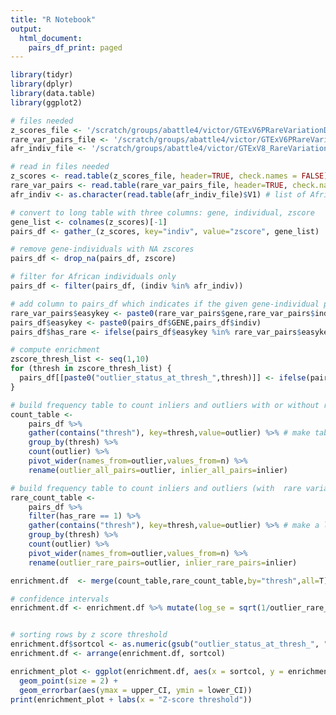 ```yaml
---
title: "R Notebook"
output:
  html_document:
    pairs_df_print: paged
---
```



```r
library(tidyr)
library(dplyr)
library(data.table)
library(ggplot2)

# files needed
z_scores_file <- '/scratch/groups/abattle4/victor/GTExV6PRareVariationData/archive/data/v8/outliers_medz_zscores.txt'
rare_var_pairs_file <- '/scratch/groups/abattle4/victor/GTExV6PRareVariationData/archive/reference/gene_indiv_variants.txt'
afr_indiv_file <- '/scratch/groups/abattle4/victor/GTExV8_RareVariationData/reference/gtex_v8_wgs_individuals_AFA.txt'

# read in files needed
z_scores <- read.table(z_scores_file, header=TRUE, check.names = FALSE) # wide table with z scores for gene-individual pairs
rare_var_pairs <- read.table(rare_var_pairs_file, header=TRUE, check.names = FALSE) # table of gene-individual pairs with their rare variants
afr_indiv <- as.character(read.table(afr_indiv_file)$V1) # list of African American individuals with WGS

# convert to long table with three columns: gene, individual, zscore
gene_list <- colnames(z_scores)[-1]
pairs_df <- gather_(z_scores, key="indiv", value="zscore", gene_list)

# remove gene-individuals with NA zscores
pairs_df <- drop_na(pairs_df, zscore)

# filter for African individuals only
pairs_df <- filter(pairs_df, (indiv %in% afr_indiv))

# add column to pairs_df which indicates if the given gene-individual pair has at least 1 rare variant within 10kb of gene TSS
rare_var_pairs$easykey <- paste0(rare_var_pairs$gene,rare_var_pairs$individual)
pairs_df$easykey <- paste0(pairs_df$GENE,pairs_df$indiv)
pairs_df$has_rare <- ifelse(pairs_df$easykey %in% rare_var_pairs$easykey,1,0)

# compute enrichment
zscore_thresh_list <- seq(1,10)
for (thresh in zscore_thresh_list) {
  pairs_df[[paste0("outlier_status_at_thresh_",thresh)]] <- ifelse(pairs_df$zscore > thresh, "outlier","inlier")
}

# build frequency table to count inliers and outliers with or without rare variants
count_table <-
    pairs_df %>% 
    gather(contains("thresh"), key=thresh,value=outlier) %>% # make table longer 
    group_by(thresh) %>%
    count(outlier) %>%
    pivot_wider(names_from=outlier,values_from=n) %>% 
    rename(outlier_all_pairs=outlier, inlier_all_pairs=inlier)

# build frequency table to count inliers and outliers (with  rare variants)
rare_count_table <- 
    pairs_df %>%
    filter(has_rare == 1) %>%
    gather(contains("thresh"), key=thresh,value=outlier) %>% # make a longer table
    group_by(thresh) %>%
    count(outlier) %>%
    pivot_wider(names_from=outlier,values_from=n) %>% 
    rename(outlier_rare_pairs=outlier, inlier_rare_pairs=inlier) 

enrichment.df  <- merge(count_table,rare_count_table,by="thresh",all=T) %>% mutate(numerator=outlier_rare_pairs/outlier_all_pairs, denominator=inlier_rare_pairs/inlier_all_pairs, enrichment=numerator/denominator)

# confidence intervals
enrichment.df <- enrichment.df %>% mutate(log_se = sqrt(1/outlier_rare_pairs - 1/outlier_all_pairs + 1/inlier_rare_pairs - 1/inlier_all_pairs), lower_CI = enrichment + exp(1.96*log_se), upper_CI = enrichment - exp(1.96*log_se))


# sorting rows by z score threshold
enrichment.df$sortcol <- as.numeric(gsub("outlier_status_at_thresh_", "", enrichment.df$thresh))
enrichment.df <- arrange(enrichment.df, sortcol)

enrichment_plot <- ggplot(enrichment.df, aes(x = sortcol, y = enrichment)) +
  geom_point(size = 2) + 
  geom_errorbar(aes(ymax = upper_CI, ymin = lower_CI))
print(enrichment_plot + labs(x = "Z-score threshold"))


```
